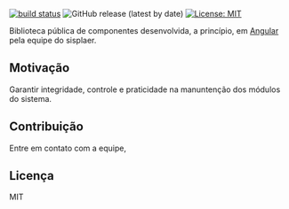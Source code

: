 
<Meta title="Getting Started / Introdução" />

[![build status](https://github.com/coryrylan/angular-github-actions/workflows/Build/badge.svg)](https://github.com/coryrylan/angular-github-actions/actions)
![GitHub release (latest by date)](https://img.shields.io/github/v/release/siga-fab/cca-fab-components)
[![License: MIT](https://img.shields.io/badge/License-MIT-yellow.svg)](https://opensource.org/licenses/MIT)

Biblioteca pública de componentes desenvolvida, a princípio, em [Angular](https://angular.io/) pela equipe do sisplaer.

## Motivação

Garantir integridade, controle e praticidade na manuntenção dos módulos do sistema.

## Contribuição

Entre em contato com a equipe,

## Licença

MIT
